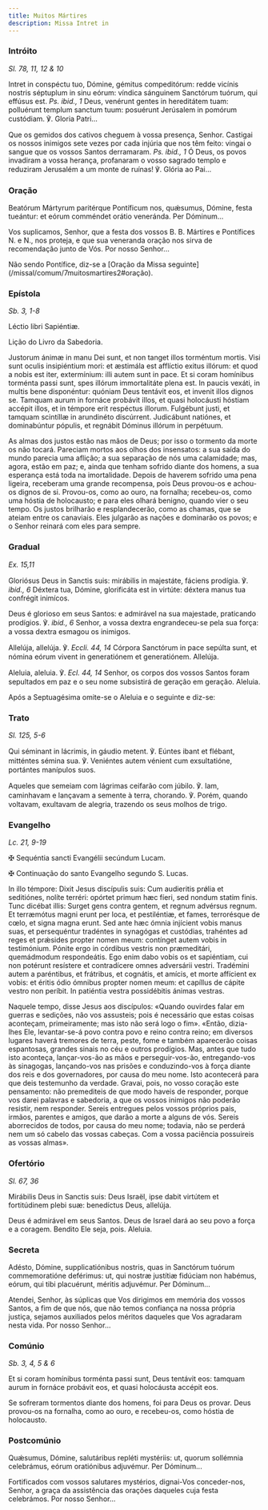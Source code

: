 ```yaml
---
title: Muitos Mártires
description: Missa Intret in
---
```


### Intróito

<em>Sl. 78, 11, 12 & 10</em>

<div class="side-by-side not-content">

Intret in conspéctu tuo, Dómine, gémitus compeditórum: redde vicínis nostris séptuplum in sinu eórum: víndica sánguinem Sanctórum tuórum, qui effúsus est. <em>Ps. ibid., 1</em> Deus, venérunt gentes in hereditátem tuam: polluérunt templum sanctum tuum: posuérunt Jerúsalem in pomórum custódiam. ℣. Gloria Patri...

Que os gemidos dos cativos cheguem à vossa presença, Senhor. Castigai os nossos inimigos sete vezes por cada injúria que nos têm feito: vingai o sangue que os vossos Santos derramaram. <em>Ps. ibid., 1</em> Ó Deus, os povos invadiram a vossa herança, profanaram o vosso sagrado templo e reduziram Jerusalém a um monte de ruínas! ℣. Glória ao Pai...

</div>

### Oração

<div class="side-by-side not-content">

Beatórum Mártyrum paritérque Pontíficum nos, quǽsumus, Dómine, festa tueántur: et eórum comméndet orátio veneránda. Per Dóminum...

Vos suplicamos, Senhor, que a festa dos vossos B. B. Mártires e Pontífices <span class="text-red-500">N.</span> e <span class="text-red-500">N.</span>, nos proteja, e que sua veneranda oração nos sirva de recomendação junto de Vós. Por nosso Senhor...

</div>

<aside>
  Não sendo Pontífice, diz-se a [Oração da Missa
  seguinte](/missal/comum/7muitosmartires2#oração).
</aside>

### Epístola

<em>Sb. 3, 1-8</em>

<div class="side-by-side not-content">

Léctio libri Sapiéntiæ.

Lição do Livro da Sabedoria.

Justorum ánimæ in manu Dei sunt, et non tanget illos torméntum mortis. Visi sunt oculis insipiéntium mori: et æstimála est afflíctio exitus illórum: et quod a nobis est iter, extermínium: illi autem sunt in pace. Et si coram homínibus torménta passi sunt, spes illórum immortalitáte plena est. In paucis vexáti, in multis bene disponéntur: quóniam Deus tentávit eos, et invenit illos dignos se. Tamquam aurum in fornáce probávit illos, et quasi holocáusti hóstiam accépit illos, et in témpore erit respéctus illorum. Fulgébunt justi, et tamquam scintíllæ in arundinéto discúrrent. Judicábunt natiónes, et dominabúntur pópulis, et regnábit Dóminus illórum in perpétuum.

As almas dos justos estão nas mãos de Deus; por isso o tormento da morte os não tocará. Pareciam mortos aos olhos dos insensatos: a sua saída do mundo parecia uma aflição; a sua separação de nós uma calamidade; mas, agora, estão em paz; e, ainda que tenham sofrido diante dos homens, a sua esperança está toda na imortalidade. Depois de haverem sofrido uma pena ligeira, receberam uma grande recompensa, pois Deus provou-os e achou-os dignos de si. Provou-os, como ao ouro, na fornalha; recebeu-os, como uma hóstia de holocausto; e para eles olhará benigno, quando vier o seu tempo. Os justos brilharão e resplandecerão, como as chamas, que se ateiam entre os canaviais. Eles julgarão as nações e dominarão os povos; e o Senhor reinará com eles para sempre.

</div>

### Gradual

<em>Ex. 15,11</em>

<div class="side-by-side not-content">

Gloriósus Deus in Sanctis suis: mirábilis in majestáte, fáciens prodígia. ℣. <em>ibid., 6</em> Déxtera tua, Dómine, glorificáta est in virtúte: déxtera manus tua confrégit inimícos.

Deus é glorioso em seus Santos: e admirável na sua majestade, praticando prodígios. ℣. <em>ibid., 6</em> Senhor, a vossa dextra engrandeceu-se pela sua força: a vossa dextra esmagou os inimigos.

Allelúja, allelúja. ℣. <em>Eccli. 44, 14</em> Córpora Sanctórum in pace sepúlta sunt, et nómina eórum vivent in generatiónem et generatiónem. Allelúja.

Aleluia, aleluia. ℣. <em>Ecl. 44, 14</em> Senhor, os corpos dos vossos Santos foram sepultados em paz e o seu nome subsistirá de geração em geração. Aleluia.

</div>

<aside>Após a Septuagésima omite-se o Aleluia e o seguinte e diz-se:</aside>

### Trato

<em>Sl. 125, 5-6</em>

<div class="side-by-side not-content">

Qui séminant in lácrimis, in gáudio metent. ℣. Eúntes ibant et flébant, mitténtes sémina sua. ℣. Veniéntes autem vénient cum exsultatióne, portántes manípulos suos.

Aqueles que semeiam com lágrimas ceifarão com júbilo. ℣. Iam, caminhavam e lançavam a semente à terra, chorando. ℣. Porém, quando voltavam, exultavam de alegria, trazendo os seus molhos de trigo.

</div>

### Evangelho

<em>Lc. 21, 9-19</em>

<div class="side-by-side not-content">

<span class="cross text-red-500">✠</span> Sequéntia sancti Evangélii secúndum Lucam.

<span class="cross text-red-500">✠</span> Continuação do santo Evangelho segundo S. Lucas.

In illo témpore: Dixit Jesus discípulis suis: Cum audieritis prǿlia et seditiónes, nolíte terréri: opórtet primum hæc fíeri, sed nondum statim finis. Tunc dicébat illis: Surget gens contra gentem, et regnum advérsus regnum. Et terræmótus magni erunt per loca, et pestiléntiæ, et fames, terrorésque de cœlo, et signa magna erunt. Sed ante hæc ómnia injícient vobis manus suas, et persequéntur tradéntes in synagógas et custódias, trahéntes ad reges et prǽsides propter nomen meum: contínget autem vobis in testimónium. Pónite ergo in córdibus vestris non præmeditári, quemádmodum respondeátis. Ego enim dabo vobis os et sapiéntiam, cui non potérunt resístere et contradícere omnes adversárii vestri. Tradémini autem a paréntibus, et frátribus, et cognátis, et amícis, et morte affícient ex vobis: et éritis ódio ómnibus propter nomen meum: et capíllus de cápite vestro non períbit. In patiéntia vestra possidébitis ánimas vestras.

Naquele tempo, disse Jesus aos discípulos: «Quando ouvirdes falar em guerras e sedições, não vos assusteis; pois é necessário que estas coisas aconteçam, primeiramente; mas isto não será logo o fim». «Então, dizia-lhes Ele, levantar-se-á povo contra povo e reino contra reino; em diversos lugares haverá tremores de terra, peste, fome e também aparecerão coisas espantosas, grandes sinais no céu e outros prodígios. Mas, antes que tudo isto aconteça, lançar-vos-ão as mãos e perseguir-vos-ão, entregando-vos às sinagogas, lançando-vos nas prisões e conduzindo-vos à força diante dos reis e dos governadores, por causa do meu nome. Isto acontecerá para que deis testemunho da verdade. Gravai, pois, no vosso coração este pensamento: não premediteis de que modo haveis de responder, porque vos darei palavras e sabedoria, a que os vossos inimigos não poderão resistir, nem responder. Sereis entregues pelos vossos próprios pais, irmãos, parentes e amigos, que darão a morte a alguns de vós. Sereis aborrecidos de todos, por causa do meu nome; todavia, não se perderá nem um só cabelo das vossas cabeças. Com a vossa paciência possuireis as vossas almas».

</div>

### Ofertório

<em>Sl. 67, 36</em>

<div class="side-by-side not-content">

Mirábilis Deus in Sanctis suis: Deus Israël, ipse dabit virtútem et fortitúdinem plebi suæ: benedíctus Deus, allelúja.

Deus é admirável em seus Santos. Deus de Israel dará ao seu povo a força e a coragem. Bendito Ele seja, pois. Aleluia.

</div>

### Secreta

<div class="side-by-side not-content">

Adésto, Dómine, supplicatiónibus nostris, quas in Sanctórum tuórum commemoratióne deférimus: ut, qui nostræ justítiæ fidúciam non habémus, eórum, qui tibi placuérunt, méritis adjuvémur. Per Dóminum...

Atendei, Senhor, às súplicas que Vos dirigimos em memória dos vossos Santos, a fim de que nós, que não temos confiança na nossa própria justiça, sejamos auxiliados pelos méritos daqueles que Vos agradaram nesta vida. Por nosso Senhor...

</div>

### Comúnio

<em>Sb. 3, 4, 5 & 6</em>

<div class="side-by-side not-content">

Et si coram homínibus torménta passi sunt, Deus tentávit eos: tamquam aurum in fornáce probávit eos, et quasi holocáusta accépit eos.

Se sofreram tormentos diante dos homens, foi para Deus os provar. Deus provou-os na fornalha, como ao ouro, e recebeu-os, como hóstia de holocausto.

</div>

### Postcomúnio

<div class="side-by-side not-content">

Quǽsumus, Dómine, salutáribus repléti mystériis: ut, quorum sollémnia celebrámus, eórum oratiónibus adjuvémur. Per Dóminum...

Fortificados com vossos salutares mystérios, dignai-Vos conceder-nos, Senhor, a graça da assistência das orações daqueles cuja festa celebrámos. Por nosso Senhor...

</div>
